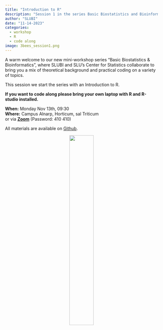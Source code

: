 ```yaml
---
title: "Introduction to R"
description: "Session 1 in the series Basic Biostatistics and Bioinformatics"
author: "SLUBI"
date: "11-14-2023"
categories:
  - workshop
  - R
  - code along
image: 3bees_session1.png
---
```


A warm welcome to our new mini-workshop series “Basic Biostatistics & Bioinformatics”, where SLUBI and SLU’s Center for Statistics collaborate to bring you a mix of theoretical background and practical coding on a variety of topics.
 
This session we start the series with an Introduction to R. 

**If you want to code along please bring your own laptop with R and R-studio installed.**
 
**When:** Monday Nov 13th, 09:30\
**Where:** Campus Alnarp, Horticum, sal Triticum\
or via **[Zoom](https://slu-se.zoom.us/j/69486568642)** (Password: 410 410)

All materials are available on [Github](https://github.com/SLUBioinformaticsInfrastructure/Three_Bees_Workshop_Series).


<center>
![](../../../images/3bees_fulltext_ampersand2.png){.class width=40%}